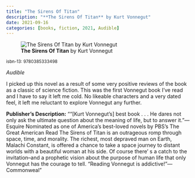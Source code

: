 ```yaml
---
title: "The Sirens Of Titan"
description: "**The Sirens Of Titan** by Kurt Vonnegut"
date: 2021-09-16
categories: [books, fiction, 2021, Audible]
---
```

![**The Sirens Of Titan** by Kurt Vonnegut](sirens-of-titan.jpg){fig-align="left"}

<sup>isbn-13: 9780385333498</sup>

*Audible*

I picked up this novel as a result of some very positive reviews of the book as
a classic of science fiction. This was the first Vonnegut book I've read and I
have to say it left me cold. No likeable characters and a very dated feel, it
left me reluctant to explore Vonnegut any further.

**Publisher's Description:**
"“[Kurt Vonnegut’s] best book . . . He dares not only ask the ultimate
question about the meaning of life, but to answer it.”—Esquire Nominated as
one of America’s best-loved novels by PBS’s The Great American Read The
Sirens of Titan is an outrageous romp through space, time, and morality.
The richest, most depraved man on Earth, Malachi Constant, is offered a
chance to take a space journey to distant worlds with a beautiful woman at
his side. Of course there’ s a catch to the invitation–and a prophetic
vision about the purpose of human life that only Vonnegut has the courage
to tell. “Reading Vonnegut is addictive!”—Commonweal"